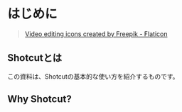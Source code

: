 # はじめに {.unnumbered}

> [Video editing icons created by Freepik - Flaticon](https://www.flaticon.com/free-icons/video-editing)

## Shotcutとは

この資料は、Shotcutの基本的な使い方を紹介するものです。

## Why Shotcut?
